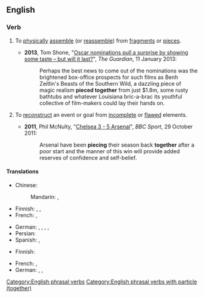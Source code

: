 ==English==

===Verb===
{{en-verb|*}}

# To [[physically]] [[assemble]] (or [[reassemble]]) from [[fragment]]s or [[piece]]s.
#: {{ux|en|The community '''pieced together''' a quilt using a square stitched in each household.}}
#: {{ux|en|It took years for the archeologist to '''piece together''' the fragments of the shattered vase.}}
#* '''2013''', Tom Shone, "[http://www.guardian.co.uk/film/filmblog/2013/jan/11/oscar-nominations-surprise-taste Oscar nominations pull a surprise by showing some taste – but will it last?]", ''The Guardian'', 11 January 2013:
#*: Perhaps the best news to come out of the nominations was the brightened box-office prospects for such films as Benh Zeitlin's Beasts of the Southern Wild, a dazzling piece of magic realism '''pieced together''' from just $1.8m, some rusty bathtubs and whatever Louisiana bric-a-brac its youthful collective of film-makers could lay their hands on.
# {{lb|en|figuratively}} To [[reconstruct]] an event or goal from [[incomplete]] or [[flawed]] elements.
#: {{ux|en|The detective painstakingly collected clues to '''piece together''' what happened that tragic night.}}
#* '''2011''', Phil McNulty, "[http://www.bbc.co.uk/sport/0/football/15413593 Chelsea 3 - 5 Arsenal]", ''BBC Sport'', 29 October 2011:
#*: Arsenal have been '''piecing''' their season back '''together''' after a poor start and the manner of this win will provide added reserves of confidence and self-belief.

====Translations====
{{trans-top|to physically assemble from fragments or pieces}}
* Chinese:
*: Mandarin: {{t+|cmn|拼湊|sc=Hani}}, {{t+|cmn|拼凑|tr=pīncòu|sc=Hani}}
* Finnish: {{t|fi|[[liittää]] [[yhteen]]}}, {{t+|fi|yhdistää}}, {{t+|fi|koota}}
* French: {{t+|fr|assembler}}, {{t+|fr|reconstituer}}
{{trans-mid}}
* German: {{t+|de|zusammenfügen}}, {{t+|de|zusammensetzen}}, {{t+|de|zusammenstellen}}, {{t+|de|zusammenbasteln}}, {{t+|de|zusammenstückeln}}
* Persian: {{t|fa|سر هم کردن|tr=sar-e ham kardan|sc=fa-Arab}}
* Spanish: {{t+|es|juntar}}, {{t+|es|montar}}
{{trans-bottom}}

{{trans-top|(''figuratively'') to reconstruct an event or goal from incomplete or flawed elements}}
* Finnish: {{t+|fi|selvittää}}
{{trans-mid}}
* French: {{t+|fr|reconstituer}}, {{t+|fr|réassembler}}
* German: {{t+|de|klittern}}, {{t|de|zusammenklittern}}, {{t+|de|zusammenstückeln}}
{{trans-bottom}}

[[Category:English phrasal verbs]]
[[Category:English phrasal verbs with particle (together)]]